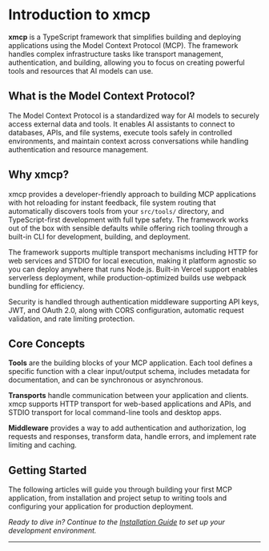 # Introduction to xmcp

**xmcp** is a TypeScript framework that simplifies building and deploying applications using the Model Context Protocol (MCP). The framework handles complex infrastructure tasks like transport management, authentication, and building, allowing you to focus on creating powerful tools and resources that AI models can use.

## What is the Model Context Protocol?

The Model Context Protocol is a standardized way for AI models to securely access external data and tools. It enables AI assistants to connect to databases, APIs, and file systems, execute tools safely in controlled environments, and maintain context across conversations while handling authentication and resource management.

## Why xmcp?

xmcp provides a developer-friendly approach to building MCP applications with hot reloading for instant feedback, file system routing that automatically discovers tools from your `src/tools/` directory, and TypeScript-first development with full type safety. The framework works out of the box with sensible defaults while offering rich tooling through a built-in CLI for development, building, and deployment.

The framework supports multiple transport mechanisms including HTTP for web services and STDIO for local execution, making it platform agnostic so you can deploy anywhere that runs Node.js. Built-in Vercel support enables serverless deployment, while production-optimized builds use webpack bundling for efficiency.

Security is handled through authentication middleware supporting API keys, JWT, and OAuth 2.0, along with CORS configuration, automatic request validation, and rate limiting protection.

## Core Concepts

**Tools** are the building blocks of your MCP application. Each tool defines a specific function with a clear input/output schema, includes metadata for documentation, and can be synchronous or asynchronous.

**Transports** handle communication between your application and clients. xmcp supports HTTP transport for web-based applications and APIs, and STDIO transport for local command-line tools and desktop apps.

**Middleware** provides a way to add authentication and authorization, log requests and responses, transform data, handle errors, and implement rate limiting and caching.

## Getting Started

The following articles will guide you through building your first MCP application, from installation and project setup to writing tools and configuring your application for production deployment.

_Ready to dive in? Continue to the [Installation Guide](./installation) to set up your development environment._

---
